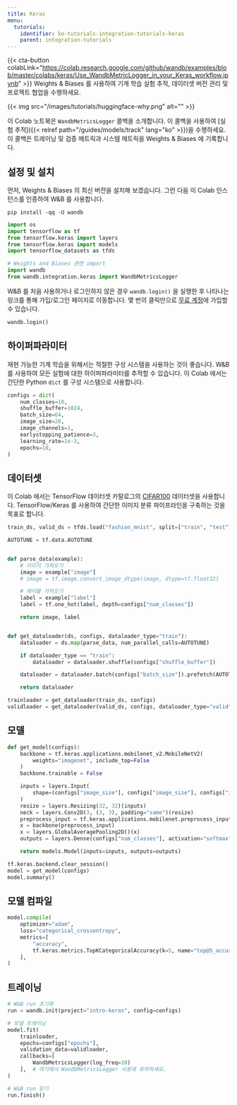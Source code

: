 ```yaml
---
title: Keras
menu:
  tutorials:
    identifier: ko-tutorials-integration-tutorials-keras
    parent: integration-tutorials
---
```


{{< cta-button colabLink="https://colab.research.google.com/github/wandb/examples/blob/master/colabs/keras/Use_WandbMetricLogger_in_your_Keras_workflow.ipynb" >}}
Weights & Biases 를 사용하여 기계 학습 실험 추적, 데이터셋 버전 관리 및 프로젝트 협업을 수행하세요.

{{< img src="/images/tutorials/huggingface-why.png" alt="" >}}

이 Colab 노트북은 `WandbMetricsLogger` 콜백을 소개합니다. 이 콜백을 사용하여 [실험 추적]({{< relref path="/guides/models/track" lang="ko" >}})을 수행하세요. 이 콜백은 트레이닝 및 검증 메트릭과 시스템 메트릭을 Weights & Biases 에 기록합니다.

## 설정 및 설치

먼저, Weights & Biases 의 최신 버전을 설치해 보겠습니다. 그런 다음 이 Colab 인스턴스를 인증하여 W&B 를 사용합니다.

```shell
pip install -qq -U wandb
```

```python
import os
import tensorflow as tf
from tensorflow.keras import layers
from tensorflow.keras import models
import tensorflow_datasets as tfds

# Weights and Biases 관련 import
import wandb
from wandb.integration.keras import WandbMetricsLogger
```

W&B 를 처음 사용하거나 로그인하지 않은 경우 `wandb.login()` 을 실행한 후 나타나는 링크를 통해 가입/로그인 페이지로 이동합니다. 몇 번의 클릭만으로 [무료 계정](https://wandb.ai/signup)에 가입할 수 있습니다.

```python
wandb.login()
```

## 하이퍼파라미터

재현 가능한 기계 학습을 위해서는 적절한 구성 시스템을 사용하는 것이 좋습니다. W&B 를 사용하여 모든 실험에 대한 하이퍼파라미터를 추적할 수 있습니다. 이 Colab 에서는 간단한 Python `dict` 를 구성 시스템으로 사용합니다.

```python
configs = dict(
    num_classes=10,
    shuffle_buffer=1024,
    batch_size=64,
    image_size=28,
    image_channels=1,
    earlystopping_patience=3,
    learning_rate=1e-3,
    epochs=10,
)
```

## 데이터셋

이 Colab 에서는 TensorFlow 데이터셋 카탈로그의 [CIFAR100](https://www.tensorflow.org/datasets/catalog/cifar100) 데이터셋을 사용합니다. TensorFlow/Keras 를 사용하여 간단한 이미지 분류 파이프라인을 구축하는 것을 목표로 합니다.

```python
train_ds, valid_ds = tfds.load("fashion_mnist", split=["train", "test"])
```

```python
AUTOTUNE = tf.data.AUTOTUNE


def parse_data(example):
    # 이미지 가져오기
    image = example["image"]
    # image = tf.image.convert_image_dtype(image, dtype=tf.float32)

    # 레이블 가져오기
    label = example["label"]
    label = tf.one_hot(label, depth=configs["num_classes"])

    return image, label


def get_dataloader(ds, configs, dataloader_type="train"):
    dataloader = ds.map(parse_data, num_parallel_calls=AUTOTUNE)

    if dataloader_type == "train":
        dataloader = dataloader.shuffle(configs["shuffle_buffer"])

    dataloader = dataloader.batch(configs["batch_size"]).prefetch(AUTOTUNE)

    return dataloader
```

```python
trainloader = get_dataloader(train_ds, configs)
validloader = get_dataloader(valid_ds, configs, dataloader_type="valid")
```

## 모델

```python
def get_model(configs):
    backbone = tf.keras.applications.mobilenet_v2.MobileNetV2(
        weights="imagenet", include_top=False
    )
    backbone.trainable = False

    inputs = layers.Input(
        shape=(configs["image_size"], configs["image_size"], configs["image_channels"])
    )
    resize = layers.Resizing(32, 32)(inputs)
    neck = layers.Conv2D(3, (3, 3), padding="same")(resize)
    preprocess_input = tf.keras.applications.mobilenet.preprocess_input(neck)
    x = backbone(preprocess_input)
    x = layers.GlobalAveragePooling2D()(x)
    outputs = layers.Dense(configs["num_classes"], activation="softmax")(x)

    return models.Model(inputs=inputs, outputs=outputs)
```

```python
tf.keras.backend.clear_session()
model = get_model(configs)
model.summary()
```

## 모델 컴파일

```python
model.compile(
    optimizer="adam",
    loss="categorical_crossentropy",
    metrics=[
        "accuracy",
        tf.keras.metrics.TopKCategoricalAccuracy(k=5, name="top@5_accuracy"),
    ],
)
```

## 트레이닝

```python
# W&B run 초기화
run = wandb.init(project="intro-keras", config=configs)

# 모델 트레이닝
model.fit(
    trainloader,
    epochs=configs["epochs"],
    validation_data=validloader,
    callbacks=[
        WandbMetricsLogger(log_freq=10)
    ],  # 여기에서 WandbMetricsLogger 사용에 유의하세요.
)

# W&B run 닫기
run.finish()
```